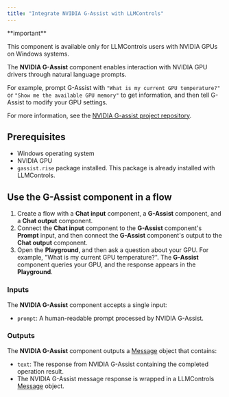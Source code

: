 ```yaml
---
title: "Integrate NVIDIA G-Assist with LLMControls"
---
```


<Note>
  **important**

  This component is available only for LLMControls users with NVIDIA GPUs on Windows systems.
</Note>

The **NVIDIA G-Assist** component enables interaction with NVIDIA GPU drivers through natural language prompts.

For example, prompt G-Assist with `"What is my current GPU temperature?"` or `"Show me the available GPU memory"` to get information, and then tell G-Assist to modify your GPU settings.

For more information, see the [NVIDIA G-assist project repository](https://github.com/NVIDIA/g-assist).

## Prerequisites

- Windows operating system
- NVIDIA GPU
- `gassist.rise` package installed. This package is already installed with LLMControls.

## Use the G-Assist component in a flow

1. Create a flow with a **Chat input** component, a **G-Assist** component, and a **Chat output** component.
2. Connect the **Chat input** component to the **G-Assist** component's **Prompt** input, and then connect the **G-Assist** component's output to the **Chat output** component.
3. Open the **Playground**, and then ask a question about your GPU. For example, "What is my current GPU temperature?". The **G-Assist** component queries your GPU, and the response appears in the **Playground**.

### Inputs

The **NVIDIA G-Assist** component accepts a single input:

- `prompt`: A human-readable prompt processed by NVIDIA G-Assist.

### Outputs

The **NVIDIA G-Assist** component outputs a [Message](https://devrel.mintlify.app/Concepts/LLMCobjects#message-object%E2%80%8B) object that contains:

- `text`: The response from NVIDIA G-Assist containing the completed operation result.
- The NVIDIA G-Assist message response is wrapped in a LLMControls [Message](https://devrel.mintlify.app/Concepts/LLMCobjects#message-object%E2%80%8B) object.